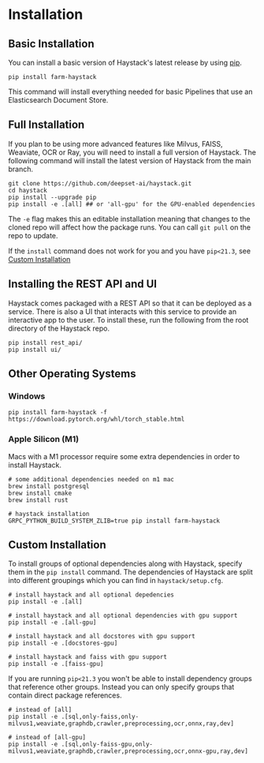 # Installation

## Basic Installation

You can install a basic version of Haystack's latest release by using [pip](https://github.com/pypa/pip).

```
pip install farm-haystack
```

This command will install everything needed for basic Pipelines that use an Elasticsearch Document Store.

## Full Installation

If you plan to be using more advanced features like Milvus, FAISS, Weaviate, OCR or Ray,
you will need to install a full version of Haystack.
The following command will install the latest version of Haystack from the main branch.

```
git clone https://github.com/deepset-ai/haystack.git
cd haystack
pip install --upgrade pip
pip install -e .[all] ## or 'all-gpu' for the GPU-enabled dependencies
```

The `-e` flag makes this an editable installation meaning that changes to the cloned repo will affect how the package runs.
You can call `git pull` on the repo to update.

If the `install` command does not work for you and you have `pip<21.3`, see [Custom Installation](/overview/v1.4.0/installation#custom-installation)

## Installing the REST API and UI

Haystack comes packaged with a REST API so that it can be deployed as a service.
There is also a UI that interacts with this service to provide an interactive app to the user.
To install these, run the following from the root directory of the Haystack repo.

```
pip install rest_api/
pip install ui/
```

## Other Operating Systems

### Windows

```
pip install farm-haystack -f https://download.pytorch.org/whl/torch_stable.html
```

### Apple Silicon (M1)

Macs with a M1 processor require some extra dependencies in order to install Haystack.

```
# some additional dependencies needed on m1 mac
brew install postgresql
brew install cmake
brew install rust

# haystack installation
GRPC_PYTHON_BUILD_SYSTEM_ZLIB=true pip install farm-haystack
```

## Custom Installation

To install groups of optional dependencies along with Haystack, specify them in the `pip install` command.
The dependencies of Haystack are split into different groupings which you can find in `haystack/setup.cfg`.

```
# install haystack and all optional depedencies
pip install -e .[all]

# install haystack and all optional dependencies with gpu support
pip install -e .[all-gpu]

# install haystack and all docstores with gpu support
pip install -e .[docstores-gpu]

# install haystack and faiss with gpu support
pip install -e .[faiss-gpu]
```

If you are running `pip<21.3` you won't be able to install dependency groups that reference other groups.
Instead you can only specify groups that contain direct package references.

```
# instead of [all]
pip install -e .[sql,only-faiss,only-milvus1,weaviate,graphdb,crawler,preprocessing,ocr,onnx,ray,dev]

# instead of [all-gpu]
pip install -e .[sql,only-faiss-gpu,only-milvus1,weaviate,graphdb,crawler,preprocessing,ocr,onnx-gpu,ray,dev]
```


